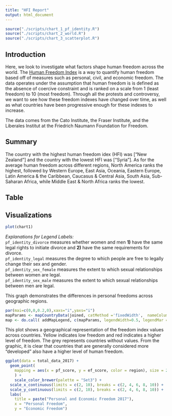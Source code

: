 ```yaml
---
title: "HFI Report"
output: html_document
---
```


```r
source("./scripts/chart_1_pf_identity.R")
source("./scripts/chart_2_world.R")
source("./scripts/chart_3_scatterplot.R")
```

## Introduction
Here, we look to investigate what factors shape human freedom across the world. The [Human Freedom Index](https://www.kaggle.com/gsutters/the-human-freedom-index) is a way to quantify human freedom based off of measures such as personal, civil, and economic freedom. The data operates under the assumption that human freedom is is defined as the absence of coercive constraint and is ranked on a scale from 1 (least freedom) to 10 (most freedom). Through all the protests and controversy, we want to see how these freedom indexes have changed over time, as well as what countries have been progressive enough for these indexes to increase.

The data comes from the Cato Institute, the Fraser Institute, and the Liberales Institut at the Friedrich Naumann Foundation for Freedom.

## Summary
The country with the highest human freedom idex (HFI) was ["New Zealand"] and the country with the lowest HFI was ["Syria"]. As for the average human freedom across different regions, North America ranks the highest, followed by Western Europe, East Asia, Oceania, 
Eastern Europe, Latin America & the Caribbean, Caucasus & Central Asia, South Asia, Sub-Saharan Africa, while Middle East & North Africa ranks the lowest. 

## Table 

## Visualizations

```r
plot(chart1)
```

_Explanations for Legend Labels:_
<br>
`pf_identity_divorce` measures whether women and men **1)** have the same legal
rights to initiate divorce and **2)** have the same requirements for divorce.
<br>
`pf_identity_legal` measures the degree to which people are free to legally
change their sex and gender.
<br>
`pf_identity_sex_female` measures the extent to which sexual relationships
between women are legal.
<br>
`pf_identity_sex_male` measures the extent to which sexual relationships
between men are legal.
<br>

This graph demonstrates the differences in personal freedoms across geographic regions. 


```r
par(mai=c(0,0,0.2,0),xaxs="i",yaxs="i")
mapParams <- mapCountryData(joined, catMethod ='fixedWidth',  nameColumnToPlot="hf_score", missingCountryCol = 'grey', addLegend = FALSE, mapTitle='Freedom Index by Country - 2017')
map <- do.call( addMapLegend, c(mapParams, legendWidth=0.5, legendMar = 2))
```

This plot shows a geographical representation of the freedom index values across countries. Yellow indicates low freedom and red indicates a higher level of freedom. The grey represents countries without values. From the graphic, it is clear that countries that are generally considered more "developed" also have a higher level of human freedom. 

```r
ggplot(data = total_data_2017) +
  geom_point(
    mapping = aes(x = pf_score, y = ef_score, color = region), size = 2.5
    ) +
    scale_color_brewer(palette = "Set3") +
  scale_x_continuous(limits = c(2, 10), breaks = c(2, 4, 6, 8, 10)) +
  scale_y_continuous(limits = c(2, 10), breaks = c(2, 4, 6, 8, 10)) +
  labs(
    title = paste("Personal and Economic Freedom 2017"),
    x = "Personal Freedom",
    y = "Economic Freedom")
```
